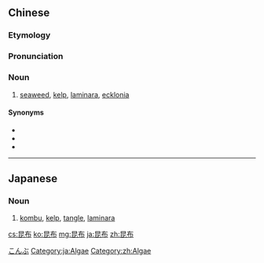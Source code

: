 ==Chinese==
{{zh-forms}}

===Etymology===
{{rfe|lang=zh}}

===Pronunciation===
{{zh-pron
|m=kūnbù
|cat=n
}}

===Noun===
{{zh-noun}}

# [[seaweed]], [[kelp]], [[laminara]], [[ecklonia]] {{gloss|an [[herb]] used in [[traditional Chinese medicine]]}}

====Synonyms====
* {{zh-l|海草}}
* {{zh-l|海帶}}
* {{zh-l|海藻}}

----

==Japanese==
{{ja-kanjitab|こん|ふ|k2=ぶ|r=y|yomi=on}}

===Noun===
{{ja-noun|こんぶ}}

# [[kombu]], [[kelp]], [[tangle]], [[laminara]]

[[Category:ja:Seafoods|こんぶ]]
[[Category:ja:Algae]]
[[Category:zh:Algae]]

[[cs:昆布]]
[[ko:昆布]]
[[mg:昆布]]
[[ja:昆布]]
[[zh:昆布]]